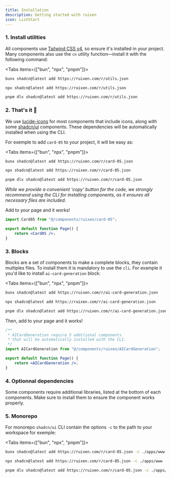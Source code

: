 ```yaml
---
title: Installation
description: Getting started with ruixen
icon: ListStart
---
```


### 1. Install utilities


All components use [Tailwind CSS v4](https://tailwindcss.com/docs/installation/framework-guides/nextjs), so ensure it's installed in your project.
Many components also use the `cn` utility function—install it with the following command:

<Tabs items={["bun", "npx", "pnpm"]}>
 
```bash tab="bun"
bunx shadcn@latest add https://ruixen.com/r/utils.json 
```
 
```bash tab="npx"
npx shadcn@latest add https://ruixen.com/r/utils.json
```

```bash tab="pnpm"
pnpm dlx shadcn@latest add https://ruixen.com/r/utils.json
```

</Tabs>

### 2. That's it 🎉

We use [lucide-icons](https://lucide.dev/guide/installation) for most components that include icons, along with some [shadcn/ui](https://ui.shadcn.com/) components. These dependencies will be automatically installed when using the CLI.

For exemple to add `card-05` to your project, it will be easy as:

<Tabs items={["bun", "npx", "pnpm"]}>
 
```bash tab="bun"
bunx shadcn@latest add https://ruixen.com/r/card-05.json
```
 
```bash tab="npx"
npx shadcn@latest add https://ruixen.com/r/card-05.json
```

```bash tab="pnpm"
pnpm dlx shadcn@latest add https://ruixen.com/r/card-05.json
```

</Tabs>

_While we provide a convenient 'copy' button for the code, we strongly recommend using the CLI for installing components, as it ensures all necessary files are included._

Add to your page and it works!

```jsx
import Card05 from "@/components/ruixen/card-05";

export default function Page() {
    return <Card05 />;
}
```


### 3. Blocks

Blocks are a set of components to make a complete blocks, they contain multiples files. To install them it is mandatory to use the `cli`. For example it you'd like to install `ai-card-generation` block:

<Tabs items={["bun", "npx", "pnpm"]}>
 
```bash tab="bun"
bunx shadcn@latest add https://ruixen.com/r/ai-card-generation.json
```
 
```bash tab="npx"
npx shadcn@latest add https://ruixen.com/r/ai-card-generation.json
```

```bash tab="pnpm"
pnpm dlx shadcn@latest add https://ruixen.com/r/ai-card-generation.json
```

</Tabs>

Then, add to your page and it works!

```jsx
/**
 * AICardGeneration require 5 additional components
 * that will be automatically installed with the CLI.
 */
import AICardGeneration from "@/components/ruixen/AICardGeneration";

export default function Page() {
    return <AICardGeneration />;
}
```

### 4. Optionnal dependencies

Some components require additional libraries, listed at the bottom of each components. Make sure to install them to ensure the component works properly.

### 5. Monorepo

For monorepo `shadcn/ui` CLI contain the options `-c` to the path to your workspace for exemple:

<Tabs items={["bun", "npx", "pnpm"]}>
 
```bash tab="bun"
bunx shadcn@latest add https://ruixen.com/r/card-05.json -c ./apps/www
```
 
```bash tab="npx"
npx shadcn@latest add https://ruixen.com/r/card-05.json -c ./apps/www
```

```bash tab="pnpm"
pnpm dlx shadcn@latest add https://ruixen.com/r/card-05.json -c ./apps/www
```

</Tabs>
